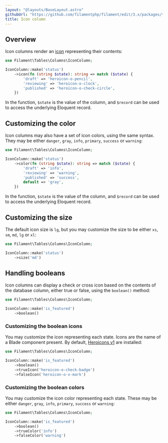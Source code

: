 ```yaml
---
layout: "@layouts/BaseLayout.astro"
githubUrl: "https://github.com/filamentphp/filament/edit/3.x/packages/tables/docs/03-columns/03-icon.md"
title: Icon column
---
```


## Overview

Icon columns render an [icon](https://blade-ui-kit.com/blade-icons?set=1#search) representing their contents:

```php
use Filament\Tables\Columns\IconColumn;

IconColumn::make('status')
    ->icon(fn (string $state): string => match ($state) {
        'draft' => 'heroicon-o-pencil',
        'reviewing' => 'heroicon-o-clock',
        'published' => 'heroicon-o-check-circle',
    })
```

In the function, `$state` is the value of the column, and `$record` can be used to access the underlying Eloquent record.

<AutoScreenshot name="tables/columns/icon/simple" alt="Icon column" version="3.x" />

## Customizing the color

Icon columns may also have a set of icon colors, using the same syntax. They may be either `danger`, `gray`, `info`, `primary`, `success` or `warning`:

```php
use Filament\Tables\Columns\IconColumn;

IconColumn::make('status')
    ->color(fn (string $state): string => match ($state) {
        'draft' => 'info',
        'reviewing' => 'warning',
        'published' => 'success',
        default => 'gray',
    })
```

In the function, `$state` is the value of the column, and `$record` can be used to access the underlying Eloquent record.

<AutoScreenshot name="tables/columns/icon/color" alt="Icon column with color" version="3.x" />

## Customizing the size

The default icon size is `lg`, but you may customize the size to be either `xs`, `sm`, `md`, `lg` or `xl`:

```php
use Filament\Tables\Columns\IconColumn;

IconColumn::make('status')
    ->size('md')
```

<AutoScreenshot name="tables/columns/icon/medium" alt="Medium-sized icon column" version="3.x" />

## Handling booleans

Icon columns can display a check or cross icon based on the contents of the database column, either true or false, using the `boolean()` method:

```php
use Filament\Tables\Columns\IconColumn;

IconColumn::make('is_featured')
    ->boolean()
```

<AutoScreenshot name="tables/columns/icon/boolean" alt="Icon column to display a boolean" version="3.x" />

### Customizing the boolean icons

You may customize the icon representing each state. Icons are the name of a Blade component present. By default, [Heroicons v1](https://v1.heroicons.com) are installed:

```php
use Filament\Tables\Columns\IconColumn;

IconColumn::make('is_featured')
    ->boolean()
    ->trueIcon('heroicon-o-check-badge')
    ->falseIcon('heroicon-o-x-mark')
```

<AutoScreenshot name="tables/columns/icon/boolean-icon" alt="Icon column to display a boolean with custom icons" version="3.x" />

### Customizing the boolean colors

You may customize the icon color representing each state. These may be either `danger`, `gray`, `info`, `primary`, `success` or `warning`:

```php
use Filament\Tables\Columns\IconColumn;

IconColumn::make('is_featured')
    ->boolean()
    ->trueColor('info')
    ->falseColor('warning')
```

<AutoScreenshot name="tables/columns/icon/boolean-color" alt="Icon column to display a boolean with custom colors" version="3.x" />
